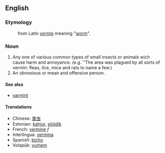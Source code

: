 ==English==
===Etymology===
:from Latin ''[[vermis]]'' meaning "[[worm]]".
===Noun===
#Any one of various common types of small insects or animals wich cause harm and annoyance. (e.g. ''The area was plagued by all sorts of vermin: fleas, lice, mice and rats to name a few.)
#An obnoxious or mean and offensive person.

====See also====
*[[varmint]]

====Translations====
*Chinese: [[害虫]]
*Estonian: [[kahjur]], [[söödik]]
*French: [[vermine]] ''f''
*Interlingua: [[vermina]]
*Spanish: [[bicho]]
*Volapük: [[vumem]]